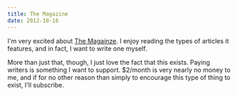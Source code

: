 ```yaml
---
title: The Magazine
date: 2012-10-16
---
```



I'm very excited about [The Magainze](http://the-magazine.org). I enjoy reading the types of articles it features, and in fact, I want to write one myself.

More than just that, though, I just love the fact that this exists. Paying writers is something I want to support. $2/month is very nearly no money to me, and if for no other reason than simply to encourage this type of thing to exist, I'll subscribe.


  
